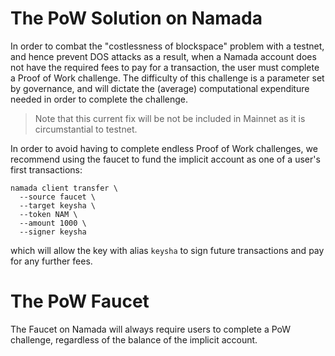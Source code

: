 # The PoW Solution on Namada

In order to combat the "costlessness of blockspace" problem with a testnet, and hence prevent DOS attacks as a result, when a Namada account does not have the required fees to pay for a transaction, the user must complete a Proof of Work challenge. The difficulty of this challenge is a parameter set by governance, and will dictate the (average) computational expenditure needed in order to complete the challenge.

> Note that this current fix will be not be included in Mainnet as it is circumstantial to testnet.

In order to avoid having to complete endless Proof of Work challenges, we recommend using the faucet to fund the implicit account as one of a user's first transactions:

```shell copy
namada client transfer \
  --source faucet \
  --target keysha \
  --token NAM \
  --amount 1000 \
  --signer keysha
```
which will allow the key with alias `keysha` to sign future transactions and pay for any further fees.


# The PoW Faucet

The Faucet on Namada will always require users to complete a PoW challenge, regardless of the balance of the implicit account.
